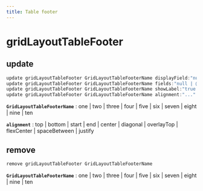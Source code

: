 ```yaml
---
title: Table footer
---
```


# gridLayoutTableFooter

## update

```js filename="Terminal" copy
update gridLayoutTableFooter GridLayoutTableFooterName displayField:"null | Symbol"
update gridLayoutTableFooter GridLayoutTableFooterName fields:"null | @empty | Field1, Field2, ..."
update gridLayoutTableFooter GridLayoutTableFooterName showLabel:"true | false | yes | no"
update gridLayoutTableFooter GridLayoutTableFooterName alignment:"..."
```

**`GridLayoutTableFooterName`**
 : one | two | three | four | five | six | seven | eight | nine | ten

**`alignment`**
 : top | bottom | start | end | center | diagonal | overlayTop | flexCenter | spaceBetween | justify


## remove

```js filename="Terminal" copy
remove gridLayoutTableFooter GridLayoutTableFooterName
```

**`GridLayoutTableFooterName`**
 : one | two | three | four | five | six | seven | eight | nine | ten



